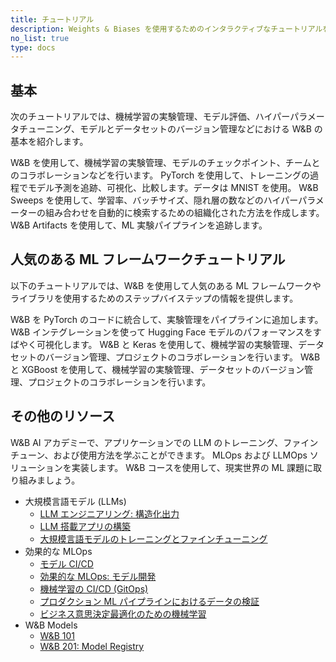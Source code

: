 ```yaml
---
title: チュートリアル
description: Weights & Biases を使用するためのインタラクティブなチュートリアルを始めましょう。
no_list: true
type: docs
---
```


## 基本

次のチュートリアルでは、機械学習の実験管理、モデル評価、ハイパーパラメータチューニング、モデルとデータセットのバージョン管理などにおける W&B の基本を紹介します。

<CardGroup cols={2}>
<Card title="実験を追跡する" href="/models/tutorials/experiments/">
W&B を使用して、機械学習の実験管理、モデルのチェックポイント、チームとのコラボレーションなどを行います。
</Card>
<Card title="予測を可視化する" href="/models/tutorials/tables/">
PyTorch を使用して、トレーニングの過程でモデル予測を追跡、可視化、比較します。データは MNIST を使用。
</Card>
</CardGroup>

<CardGroup cols={2}>
<Card title="ハイパーパラメーターを調整する" href="/models/tutorials/sweeps/">
W&B Sweeps を使用して、学習率、バッチサイズ、隠れ層の数などのハイパーパラメーターの組み合わせを自動的に検索するための組織化された方法を作成します。
</Card>
<Card title="モデルとデータセットを追跡する" href="/models/tutorials/artifacts/">
W&B Artifacts を使用して、ML 実験パイプラインを追跡します。
</Card>
</CardGroup>

## 人気のある ML フレームワークチュートリアル

以下のチュートリアルでは、W&B を使用して人気のある ML フレームワークやライブラリを使用するためのステップバイステップの情報を提供します。

<CardGroup cols={2}>
<Card title="PyTorch" href="/models/tutorials/pytorch">
W&B を PyTorch のコードに統合して、実験管理をパイプラインに追加します。
</Card>
<Card title="HuggingFace Transformers" href="/models/tutorials/huggingface">
W&B インテグレーションを使って Hugging Face モデルのパフォーマンスをすばやく可視化します。
</Card>
</CardGroup>

<CardGroup cols={2}>
<Card title="Keras" href="/models/tutorials/tensorflow">
W&B と Keras を使用して、機械学習の実験管理、データセットのバージョン管理、プロジェクトのコラボレーションを行います。
</Card>
<Card title="XGBoost" href="/models/tutorials/xgboost_sweeps/">
W&B と XGBoost を使用して、機械学習の実験管理、データセットのバージョン管理、プロジェクトのコラボレーションを行います。
</Card>
</CardGroup>

## その他のリソース

W&B AI アカデミーで、アプリケーションでの LLM のトレーニング、ファインチューン、および使用方法を学ぶことができます。 MLOps および LLMOps ソリューションを実装します。 W&B コースを使用して、現実世界の ML 課題に取り組みましょう。

- 大規模言語モデル (LLMs)
    - [LLM エンジニアリング: 構造化出力](https://www.wandb.courses/courses/steering-language-models?utm_source=wandb_docs&utm_medium=code&utm_campaign=tutorials)
    - [LLM 搭載アプリの構築](https://www.wandb.courses/courses/building-llm-powered-apps?utm_source=wandb_docs&utm_medium=code&utm_campaign=tutorials)
    - [大規模言語モデルのトレーニングとファインチューニング](https://www.wandb.courses/courses/training-fine-tuning-LLMs?utm_source=wandb_docs&utm_medium=code&utm_campaign=tutorials)
- 効果的な MLOps
    - [モデル CI/CD](https://www.wandb.courses/courses/enterprise-model-management?utm_source=wandb_docs&utm_medium=code&utm_campaign=tutorials)
    - [効果的な MLOps: モデル開発](https://www.wandb.courses/courses/effective-mlops-model-development?utm_source=wandb_docs&utm_medium=code&utm_campaign=tutorials)
    - [機械学習の CI/CD (GitOps)](https://www.wandb.courses/courses/ci-cd-for-machine-learning?utm_source=wandb_docs&utm_medium=code&utm_campaign=tutorials)
    - [プロダクション ML パイプラインにおけるデータの検証](https://www.wandb.courses/courses/data-validation-for-machine-learning?utm_source=wandb_docs&utm_medium=code&utm_campaign=tutorials)
    - [ビジネス意思決定最適化のための機械学習](https://www.wandb.courses/courses/decision-optimization?utm_source=wandb_docs&utm_medium=code&utm_campaign=tutorials)
- W&B Models 
    - [W&B 101](https://wandb.ai/site/courses/101/?utm_source=wandb_docs&utm_medium=code&utm_campaign=tutorials)
    - [W&B 201: Model Registry](https://www.wandb.courses/courses/201-model-registry?utm_source=wandb_docs&utm_medium=code&utm_campaign=tutorials)